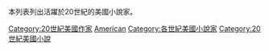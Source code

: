 本列表列出活躍於20世紀的美國小說家。
{{Portal|美國|小說|人物}}
{{CatPair|19世紀美國小說家|21世紀美國小說家}}

[[Category:20世紀美國作家|Category:20世紀美國作家]]
[[Category:20世紀各國小說家|American]]
[[Category:各世紀美國小說家|Category:各世紀美國小說家]]
[[Category:20世紀美國小說|Category:20世紀美國小說]]